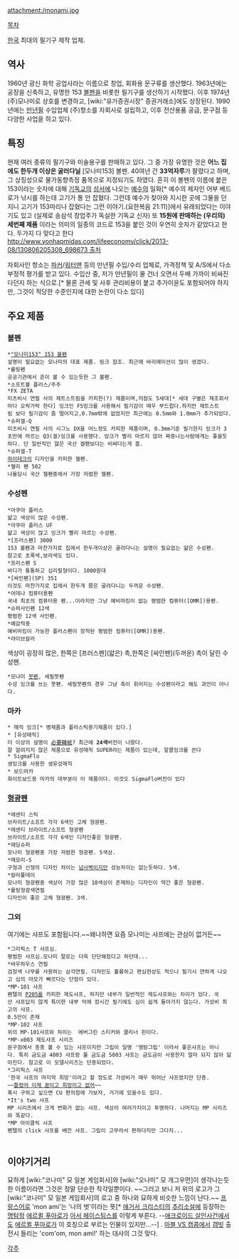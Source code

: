 attachment:/monami.jpg

[[목차]]

[[한국]] 최대의 필기구 제작 업체.

== 역사 ==
1960년 광신 화학 공업사라는 이름으로 창업, 회화용 문구류를 생산했다. 1963년에는 공장을 신축하고, 유명한 153 [[볼펜]]을 비롯한 필기구를 생산하기 시작했다. 이후 1974년 (주)모나미로 상호를 변경하고, [wiki:"유가증권시장" 증권거래소]에도 상장된다.  1990년에는 [[만년필]] 수입업체 (주)항소를 자회사로 설립하고, 이후 전산용품 공급, 문구점 등 다양한 사업을 하고 있다.

== 특징 ==
현재 여러 종류의 필기구와 미술용구를 판매하고 있다. 그 중 가장 유명한 것은 '''어느 집에도 한두개 이상은 굴러다닐''' [모나미153] 볼펜. 40여년 간 '''33억자루'''가 팔렸다고 하며, 그 상징성으로 물가동향측정 품목으로 지정되기도 하였다. 흔히 이 볼펜의 이름에 붙은 153이라는 숫자에 대해 [[기독교]]의 [[성서]]에 나오는 [[예수]]의 일화[* 예수의 제자인 어부 베드로가 낚시를 하는데 고기가 통 안 잡혔다. 그런데 예수가 찾아와 지시한 곳에 그물을 던지니 고기가 153마리나 잡혔다는 그런 이야기.(요한복음 21:11)]에서 유래되었다는 이야기도 있고 (실제로 송삼석 창업주가 독실한 기독교 신자) 또 '''15원에 판매하는 (우리의) 세번째 제품''' 이라는 의미의 일종의 코드로 153을 붙인 것이 우연히 숫자가 같았다고 한다. 두가지 다 맞다고 한다 [[http://www.yonhapmidas.com/lifeeconomy/click/2013-08/130806205308_698673 출처]]

자회사인 항소는 [[파커]]/[[워터맨]] 등의 만년필 수입/수리 업체로, 가격정책 및 A/S에서 다소 부정적 평가를 받고 있다. 수입산 중, 저가 만년필이 물 건너 오면서 두배 가까이 비싸진다던지 하는 식으로.[* 물론 관세 및 사후 관리비용이 붙고 추가이윤도 포함되어야 하지만, 그것이 적당한 수준인지에 대한 논란이 다소 있다] 

== 주요 제품 ==
=== 볼펜 ===
 *[["모나미153" 153 볼펜]]
 설명이 필요없는 모나미의 대표 제품. 링크 참조. 최근에 바리에이션이 많이 생겼다.
 *롤링펜
 공공기관에서 흔이 볼 수 있는듯한 그 볼펜.
 *소프트볼 플러스/주주
 *FX ZETA
 미츠비시 연필 사의 제트스트림을 카피한(?) 제품이며,저점도 5세대[* 세대 구별은 제조회사마다 오락가락 한다] 잉크인 F5잉크를 사용해서 필기감이 매우 부드럽다.하지만 제트스트림 보다 필기감이 좀 떨어지고,0.7mm밖에 없었지만 최근에는 0.5mm와 1.0mm가 추가되었다.
 *슈퍼겔-Q
 미츠비시 연필 사의 시그노 DX을 어느정도 카피한 제품이며, 0.3mm기준 필기한지 잉크가 3초만에 마르는 Q3(겔)잉크를 사용했다. 잉크가 빨리 마르지 않아 짜증나는사람에게는 좋을듯하다. 단 일반적인 얋은 국산 겔팬보다는 비싸다는게 흠.
 *슈퍼겔-T
 [[하이테크]]의 디자인을 카피한 젤펜.
 *젤리 펜 502
 나올당시 국산 젤펜중에서 가장 저렴한 젤펜. 
=== 수성펜 ===
 *아쿠아 플러스
 얇고 색상이 많은 수성펜.
 *아쿠아 플러스 UF
 얇고 색상이 많고 잉크가 빨리 마르는 수성펜.
 *[프러스펜] 3000
 153 볼펜과 마찬가지로 집에서 한두개이상은 굴려다니는 설명이 필요없는 얇은 수성펜.
 참고로 초록색,보라색도 있다.
 *프러스펜 S
 바디가 통통하고 심리필형이다. 1000원대
 *[싸인펜](SP) 351
 이것도 마찬가지로 집에서 한두개 쯤은 굴려다니는 두꺼운 수성펜.
 *어데나 컴퓨터용펜
 국내 최초의 컴퓨터용 펜...이라지만 그냥 예비마킹이 없는 평범한 컴퓨터([OMR])용펜.
 *슈퍼사인펜 12색
 평범한 12색 사인펜.
 *예감적중
 예비마킹이 가능한 플러스펜이 장착된 평범한 컴퓨터([OMR])용펜.
 *라이브칼라
색상이 굉장히 많은, 한쪽은 [프러스펜](얇은) 촉,한쪽은 [싸인펜](두꺼운) 촉이 달린  수성펜.
 *모나미 [[붓펜]], 세필붓펜
 수성 잉크를 쓰는 붓펜. 세필붓펜의 경우 그냥 촉이 휘어지는 수성펜이라고 해도 과언이 아니다.
=== 마카 ===

 * 매직 잉크[* 병제품과 플라스틱용기제품이 있다.]
 * [유성매직]
 더 이상의 설명이 [[必要韓紙]]? 최근에 '''24색'''버전이 나왔다.
 잘 알려지지 않은 제품으로 유성매직 SUPER라는 제품이 있는데, 알콜잉크를 쓴다
 * SigmaFlo
 생잉크를 사용한 생유성매직
 * 보드마카
 화이트보드용 마카의 대부분이 이 제품이다. 이것도 SigmaFlo버전이 있다
=== [[형광펜]] ===
 *에센티 스틱
 브라이트/소프트 각각 6색인 고체 형광펜.
 *에센티 브라이트/소프트 형광펜
 브라이트/소프트 각각 6색인 디자인좋은 형광펜.
 *에딩슈퍼
 모나미 형광펜중 가장 저렴한 형광펜. 5색상.
 *메모리-S
 구형과 신형의 디자인 차이는 [[넘사벽]]이지만 성능차이는 없는듯하다. 5색.
 *칼라풀데이
 모나미 형광펜중 색상이 가장 많은 18색상이 존제하는 디자인이 약간 좋은 형광펜.
 *롤링형광색연필
 디자인이 좋은 고체 형광펜. 3색.
=== 그외 ===
여기에는 샤프도 포함됩니다.~~왜나하면 요즘 모나미는 샤프에는 관심이 없거든~~
 *그리픽스 T 샤프심.
 평범한 샤프심.모나미 말로는 더욱 단단해젔다고 하던데...
 *바우하우스 연필
 검정색 나무를 사용하는 삼각연필. 디자인도 훌륭하고 편심현상도 적으나 필기시 연하게 나오고 심의 마모가 빠르다는 단점이 있다. 
 *MP-101 샤프
 펜텔의 [[P205]]를 카피한 제도샤프, 하지만 내부가 일반적인 제도샤프와는 차이가 있다. 국산 샤프답지 않게 특이한 내부 덕에 장시간 필기에도 심이 쉽게 돌아가지 않는다. 가성비 최고의 샤프.
 0.5만이 존재
 *MP-102 샤프
 위의 MP-101샤프와 차이는  에버그린 스티커와 클리너 핀이다.
 *MP-x003 제도샤프 시리즈
 문구점에서 종종 볼 수 있는 샤프이지만 그립이 일명 '맹탕그립' 이라서 좋은샤프는 아니다. 특히 금도금 4003 샤프랑 풀 금도금 5003 샤프는 금도금이 사용한지 얼마 되지 않아 닳아진다. 참고로 이 모델시리즈는 단종되었다.
 *그리픽스 샤프
 '한국 샤프의 마지막 희망'이라고 할 정도로 가성비가 매우 뛰어난 샤프였지만 단종.
 ~~[[틀렸어 이제 꿈이고 희망이고 없어]]~~
 혹시 구하고 싶으면 CU 편의점에 가보자, 거기에 있을수도 있다.
 *It's two 샤프
 MP 시리즈에서 크게 변화가 없는 샤프. 색상이 여러가지이고 투명하다. 나머지는 MP 시리즈와 똑같다.
 *MP 아이클릭 샤프
 펜텔의 click 샤프를 베낀 샤프. 그립이 고무라서 편하다지만 그다지...
 
 
== 이야기거리 ==
묘하게 [wiki:"코나미" 모 일본 게임회사]와 [wiki:"오나미" 모 개그우먼]이 생각나는듯한 이름이라면 그것은 정말 단순한 착각일뿐이다. ~~그러고 보니 저 위의 로고가 그 [wiki:"코나미" 모 일본 게임회사]의 로고 중 하나와 묘하게 비슷한 느낌이 난다.~~ [[프랑스어]]로 'mon ami'는 '나의 벗'이라는 뜻[* [[애거서 크리스티]]의 [[추리소설]]에 등장하는 [[명탐정]] [[에르퀼 푸아로]]가 [[아서 헤이스팅스]]를 이렇게 부른다. --[[애크로이드 살인사건]]에서도 [[에르퀼 푸아로]]가 이 호칭으로 부르는 인물이 있지만...--] . [[마블 VS 캡콤]]에서 [[갬빗]] 출전시 들리는 'com'om, mon ami!' 하는 대사의 그것 맞다.

[[각주]]
